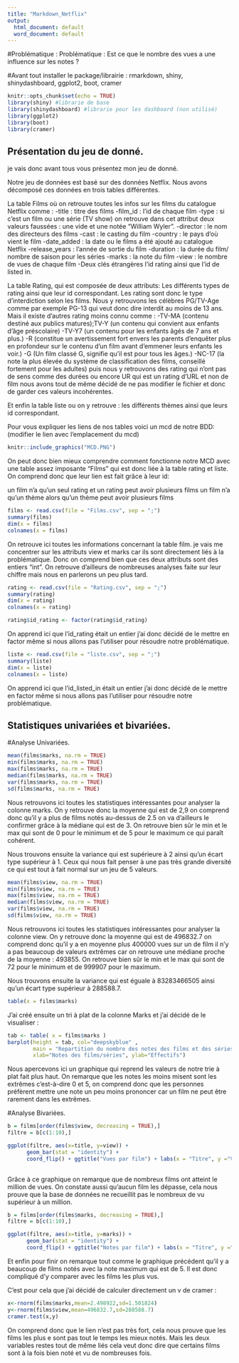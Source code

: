 ---
title: "Markdown_Netflix"
output:
  html_document: default
  word_document: default
---

#Problématique : Problématique : Est ce que le nombre des vues a une influence sur les notes ?

#Avant tout installer le package/librairie : rmarkdown, shiny, shinydashboard, ggplot2, boot, cramer

```{r setup, include=FALSE}
knitr::opts_chunk$set(echo = TRUE)
library(shiny) #librarie de base
library(shinydashboard) #librarie pour les dashboard (non utilisé)
library(ggplot2)
library(boot)
library(cramer)

```


## Présentation du jeu de donné.
je vais donc avant tous vous présentez mon jeu de donné.

Notre jeu de données est basé sur des données Netflix. Nous avons décomposé ces données en trois tables différentes.

La table Films où on retrouve toutes les infos sur les films du catalogue Netflix comme :
-title : titre des films 
-film_id : l'id de chaque film 
-type : si c'est un film ou une série (TV show) on retrouve dans cet attribut deux valeurs faussées : une vide et une notée "William Wyler". 
-director : le nom des directeurs des films 
-cast : le casting du film
-country : le pays d'où vient le film
-date_added : la date ou le films a été ajouté au catalogue Netflix -release_years : l'année de sortie du film 
-duration : la durée du film/ nombre de saison pour les séries -marks : la note du film
-view : le nombre de vues de chaque film 
-Deux clés étrangères l'id rating ainsi que l'id de listed in.

La table Rating, qui est composée de deux attributs: 
Les différents types de rating ainsi que leur id correspondant. Les rating sont donc le type d'interdiction selon les films. 
Nous y retrouvons les célèbres PG/TV-Age comme par exemple PG-13 qui veut donc dire interdit au moins de 13 ans. 
Mais il existe d'autres rating moins connu comme : 
-TV-MA (contenu destiné aux publics matures);TV-Y (un contenu qui convient aux enfants d'âge préscolaire)
-TV-Y7 (un contenu pour les enfants âgés de 7 ans et plus.)
-R (constitue un avertissement fort envers les parents d'enquêter plus en profondeur sur le contenu d'un film avant d'emmener leurs enfants les voir.)
-G (Un film classé G, signifie qu'il est pour tous les âges.)
-NC-17 (la note la plus élevée du système de classification des films, conseillé fortement pour les adultes) puis nous y retrouvons des rating qui n'ont pas de sens comme des durées ou encore UR qui est un rating d'URL et non de film nous avons tout de même décidé de ne pas modifier le fichier et donc de garder ces valeurs incohérentes.

Et enfin la table liste ou on y retrouve : les différents thèmes ainsi que leurs id correspondant.

Pour vous expliquer les liens de nos tables voici un mcd de notre BDD: (modifier le lien avec l'emplacement du mcd)

```{r setup1, include=TRUE}

knitr::include_graphics("MCD.PNG")

```

On peut donc bien mieux comprendre comment fonctionne notre MCD avec une table assez imposante "Films" qui est donc liée à la table rating et liste. On comprend donc que leur lien est fait grâce à leur id: 

un film n'a qu'un seul rating et un rating peut avoir plusieurs films
un film n'a qu'un thème alors qu'un thème peut avoir plusieurs films

```{r setup2, include=TRUE}

films <- read.csv(file = "Films.csv", sep = ";")
summary(films)
dim(x = films)
colnames(x = films)

```

On retrouve ici toutes les informations concernant la table film.
je vais me concentrer sur les attributs view et marks car ils sont directement liés à la problématique. Donc on comprend bien que ces deux attributs sont des entiers "int". On retrouve d'ailleurs de nombreuses analyses faite sur leur chiffre mais nous en parlerons un peu plus tard.

```{r setup3, include=TRUE}

rating <- read.csv(file = "Rating.csv", sep = ";")
summary(rating)
dim(x = rating)
colnames(x = rating)

rating$id_rating <- factor(rating$id_rating)

```

On apprend ici que l'id_rating était un entier j'ai donc décidé de le mettre en
factor même si nous allons pas l'utiliser pour résoudre notre problématique.

```{r setup4, include=TRUE}

liste <- read.csv(file = "liste.csv", sep = ";")
summary(liste)
dim(x = liste)
colnames(x = liste)

```

On apprend ici que l'id_listed_in était un entier j'ai donc décidé de le mettre en factor même si nous allons pas l'utiliser pour résoudre notre problématique.


## Statistiques univariées et bivariées.

#Analyse Univariées.


```{r setup5, include=TRUE}

mean(films$marks, na.rm = TRUE)
min(films$marks, na.rm = TRUE)
max(films$marks, na.rm = TRUE)
median(films$marks, na.rm = TRUE)
var(films$marks, na.rm = TRUE)
sd(films$marks, na.rm = TRUE)

```

Nous retrouvons ici toutes les statistiques intéressantes pour analyser la colonne marks. On y retrouve donc la moyenne qui est de 2,9 on comprend donc qu'il y a plus de films notés au-dessus de 2.5 on va d'ailleurs le confirmer grâce à la médiane qui est de 3. On retrouve bien sûr le min et le max qui sont de 0 pour le minimum et de 5 pour le maximum ce qui paraît cohérent.

Nous trouvons ensuite la variance qui est supérieure à 2 ainsi qu'un écart type supérieur à 1. Ceux qui nous fait penser à une pas très grande diversité ce qui est tout à fait normal sur un jeu de 5 valeurs.

```{r setup6, include=TRUE}

mean(films$view, na.rm = TRUE)
min(films$view, na.rm = TRUE)
max(films$view, na.rm = TRUE)
median(films$view, na.rm = TRUE)
var(films$view, na.rm = TRUE)
sd(films$view, na.rm = TRUE)

```

Nous retrouvons ici toutes les statistiques intéressantes pour analyser la colonne view. On y retrouve donc la moyenne qui est de  496832.7 on comprend donc qu'il y a en moyenne plus 400000 vues sur un de film il n'y a pas beaucoup de valeurs extrêmes car on retrouve une médiane proche de la moyenne : 493855. On retrouve bien sûr le min et le max qui sont de 72 pour le minimum et de 999907 pour le maximum.

Nous trouvons ensuite la variance qui est éguale à 83283466505 ainsi qu'un écart type supérieur à 288588.7.

```{r setup7, include=TRUE}

table(x = films$marks)

```

J'ai créé ensuite un tri à plat de la colonne Marks et j'ai décidé de le visualiser :

```{r setup8, include=TRUE}

tab <- table( x = films$marks )
barplot(height = tab, col="deepskyblue" ,
        main = "Repartition du nombre des notes des films et des séries", las= 1,
        xlab="Notes des films/séries", ylab="Effectifs")

```

Nous apercevons ici un graphique qui reprend les valeurs de notre trie à plat fait plus haut. On remarque que les notes les moins misent sont les extrêmes c'est-à-dire 0 et 5, on comprend donc que les personnes préfèrent mettre une note un peu moins prononcer car un film ne peut être rarement dans les extrêmes.

#Analyse Bivariées.
 
```{r setup9, include=TRUE}

b = films[order(films$view, decreasing = TRUE),]
filtre = b[c(1:10),]

ggplot(filtre, aes(x=title, y=view)) + 
      geom_bar(stat = "identity") +
      coord_flip() + ggtitle("Vues par film") + labs(x = "Titre", y ="Vues")
    

```
Grâce à ce graphique on remarque que de nombreux films ont atteint le million de vues. On constate aussi qu'aucun film les dépasse, cela nous prouve que la base de données ne recueillit pas le nombreux de vu supérieur à un million.
 
```{r setup10, include=TRUE}

b = films[order(films$marks, decreasing = TRUE),]
filtre = b[c(1:10),]

ggplot(filtre, aes(x=title, y=marks)) + 
      geom_bar(stat = "identity") +
      coord_flip() + ggtitle("Notes par film") + labs(x = "Titre", y ="Notes")

```
Et enfin pour finir on remarque tout comme le graphique précédent qu'il y a beaucoup de films notés avec la note maximum qui est de 5. Il est donc compliqué d'y comparer avec les films les plus vus. 

C'est pour cela que j'ai décidé de calculer directement un v de cramer :

```{r setup11, include=TRUE}

x<-rnorm(films$marks,mean=2.498922,sd=1.501824)
y<-rnorm(films$view,mean=496832.7,sd=288588.7)
cramer.test(x,y)

```
On comprend donc que le lien n'est pas très fort, cela nous prouve que les films les plus e sont pas tout le temps les mieux notés. Mais les deux variables restes tout de même liés cela veut donc dire que certains films sont à la fois bien noté et vu de nombreuses fois.
